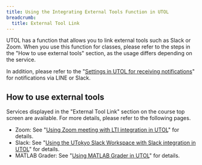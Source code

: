 ```yaml
---
title: Using the Integrating External Tools Function in UTOL
breadcrumb:
  title: External Tool Link
---
```


UTOL has a function that allows you to link external tools such as Slack or Zoom. When you use this function for classes, please refer to the steps in the "How to use external tools" section, as the usage differs depending on the service.

In addition, please refer to the "[Settings in UTOL for receiving notifications](../../notification/)" for notifications via LINE or Slack.

## How to use external tools

Services displayed in the "External Tool Link" section on the course top screen are available. For more details, please refer to the following pages.

- Zoom: See "[Using Zoom meeting with LTI integration in UTOL](./zoom/)" for details.
- Slack: See "[Using the UTokyo Slack Workspace with Slack integration in UTOL](./slack/)" for details.
- MATLAB Grader: See "[Using MATLAB Grader in UTOL](./matlab_grader/)" for details.
